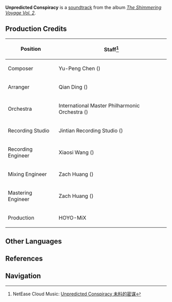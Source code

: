 {{Soundtrack Infobox
|title          =
|image          = The Shimmering Voyage Vol 2.png
|album          = The Shimmering Voyage Vol. 2
|disc           = 1
|number         = 05
|featured       =
|featured2      =
|featured3      =
|featured_disc  =
|featured_disc2 =
|featured_disc3 =
|youtube_id     = GxmcckAa-WM
|spotify_id     = 2dta3Di8hzwcdHM05I4g7V
|played_in      = Chapter II
|during         = Animated cutscene in ''[[Delusion (Quest)|Delusion]]''
|domain         =
|previous       = Shogun's Abdication
|next           = A Sense of Foreboding
}}
'''Unpredicted Conspiracy''' is a [[soundtrack]] from the album ''[[The Shimmering Voyage Vol. 2]]''.

==Production Credits==
{| class="wikitable" style="text-align:left; height:0.5em"
! Position
! Staff<ref>NetEase Cloud Music: [https://music.163.com/#/song?id=1973622668 Unpredicted Conspiracy 未料的密谋]</ref>
|-
! Composer
| Yu-Peng Chen ({{zh|陈致逸}})
|-
! Arranger
| Qian Ding ({{zh|丁谦}})
|-
! Orchestra
| International Master Philharmonic Orchestra ({{zh|国际首席爱乐乐团}})
|-
! Recording Studio
| Jintian Recording Studio ({{zh|金田录音棚}})
|-
! Recording Engineer
| Xiaosi Wang ({{zh|王小四}})
|-
! Mixing Engineer
| Zach Huang ({{zh|黄巍}})
|-
! Mastering Engineer
| Zach Huang ({{zh|黄巍}})
|-
! Production
| HOYO-MiX
|}
<!--
==Videos==
<gallery>
</gallery>

==Trivia==
-->
==Other Languages==
{{Other Languages
|en      = Unpredicted Conspiracy
|zhs     = 未料的密谋
|zhs_rm  = Wèiliào de Mìmóu
|zhs_tl  =
|ja      = 予期せぬ陰謀
|ja_rm   = Yokisenu Inbou
|ja_tl   = Unexpected Conspiracy
|tr      = 
|tr_tl   = 
|it      = 
|it_tl   = 
}}

==References==
{{Reflist}}

==Navigation==
{{Soundtrack Navbox|The Shimmering Voyage}}